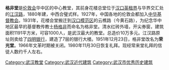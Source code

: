 {{Unreferenced |time=2010-10-23T19:37:38+00:00 }}
{{Infobox historic site
| 公布 = yes
| name = 格非堂
| image = 荣光堂.jpg
| location = [[湖北省|湖北省]][[武汉市|武汉市]][[江岸区|江岸区]]
| designation1 = 武汉市优秀历史建筑
| designation1_number = 102931
| designation1_free1name = 时代
| designation1_free1value = 1931年
| designation1_free2name = 等级
| designation1_free2value = 二级保护
}}
'''格非堂'''是[[伦敦会|伦敦会]]华中区的中心教堂，其前身花楼总堂位于[[汉口英租界|汉口英租界]]与华界交汇处的[[江汉路|江汉路]]，1880年建，中西合璧式样。1927年，中国各地的伦敦会都加入[[中华基督教会|中华基督教会]]。1931年，花楼会堂搬迁到[[汉口模范区|汉口模范区]]的云樵路（今黄石路），为纪念华中地区最早的基督教传教士[[杨格非|杨格非]]而命名为格非堂。清水红砖外墙，开尖券窗，建筑面积1191平方米，可容1000人，是武汉最大的教堂。总造价10万多元。江汉路原址则卖给了[[四明银行|四明银行]]，建造了7层的银行大楼。1951年12月23日，格非堂改名为'''荣光堂'''。1966年文革时期被关闭。1980年11月30日恢复礼拜。现经常来堂礼拜的信徒人数约千人左右。

{{武汉基督宗教教堂}}

[[Category:武汉教堂|Category:武汉教堂]]
[[Category:武汉近代建筑|Category:武汉近代建筑]]
[[Category:武汉市优秀历史建筑|Category:武汉市优秀历史建筑]]